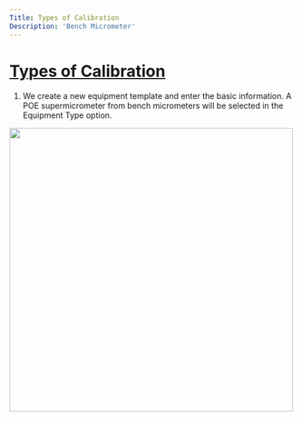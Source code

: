 ```yaml
---
Title: Types of Calibration
Description: 'Bench Micrometer'
---
```

# <a href="Types-of-calibration.mdx">Types of Calibration</a> 

1. We create a new equipment template and enter the basic information.
A POE supermicrometer from bench micrometers will be selected in the Equipment Type option.

<img  src="/Types-of-calibration-LTI/ImagesTC/Bench-Micrometer/Bench-Micrometer-EquipmentTemplate-New.gif" width="500">

